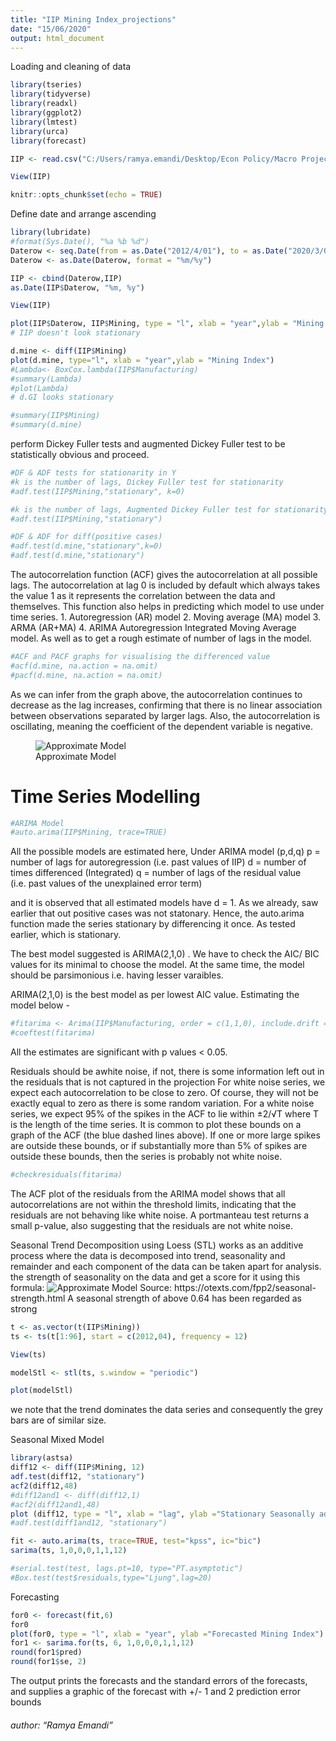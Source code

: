 ---
title: "IIP Mining Index_projections"
date: "15/06/2020"
output: html_document
---

Loading and cleaning of data

```{r setup, include=FALSE}
library(tseries)
library(tidyverse)
library(readxl)
library(ggplot2)
library(lmtest)
library(urca)
library(forecast)

IIP <- read.csv("C:/Users/ramya.emandi/Desktop/Econ Policy/Macro Projections/IIP_load.csv")

View(IIP)

knitr::opts_chunk$set(echo = TRUE)
```

Define date and arrange ascending 
```{r}
library(lubridate)
#format(Sys.Date(), "%a %b %d")
Daterow <- seq.Date(from = as.Date("2012/4/01"), to = as.Date("2020/3/01"), by = "month")
Daterow <- as.Date(Daterow, format = "%m/%y")

IIP <- cbind(Daterow,IIP)
as.Date(IIP$Daterow, "%m, %y")

View(IIP)
```

```{r}
plot(IIP$Daterow, IIP$Mining, type = "l", xlab = "year",ylab = "Mining Index")
# IIP doesn't look stationary 
```


```{r}
d.mine <- diff(IIP$Mining)
plot(d.mine, type="l", xlab = "year",ylab = "Mining Index")
#Lambda<- BoxCox.lambda(IIP$Manufacturing)
#summary(Lambda)
#plot(Lambda)
# d.GI looks stationary 
```

```{r}
#summary(IIP$Mining)
#summary(d.mine)
```

perform Dickey Fuller tests and augmented Dickey Fuller test to be statistically obvious and proceed.

```{r}
#DF & ADF tests for stationarity in Y 
#k is the number of lags, Dickey Fuller test for stationarity
#adf.test(IIP$Mining,"stationary", k=0)

#k is the number of lags, Augmented Dickey Fuller test for stationarity
#adf.test(IIP$Mining,"stationary")

#DF & ADF for diff(positive cases)
#adf.test(d.mine,"stationary",k=0)
#adf.test(d.mine,"stationary")
```

The autocorrelation function (ACF) gives the autocorrelation at all possible lags. The autocorrelation at lag 0 is included by default which always takes the value 1 as it represents the correlation between the data and themselves. This function also helps in predicting which model to use under time series. 1. Autoregression (AR) model 2. Moving average (MA) model 3. ARMA (AR+MA) 4. ARIMA Autoregression Integrated Moving Average model. As well as to get a rough estimate of number of lags in the model.
```{r}
#ACF and PACF graphs for visualising the differenced value 
#acf(d.mine, na.action = na.omit)
#pacf(d.mine, na.action = na.omit)
```
As we can infer from the graph above, the autocorrelation continues to decrease as the lag increases, confirming that there is no linear association between observations separated by larger lags. Also, the autocorrelation is oscillating, meaning the coefficient of the dependent variable is negative. 

![Approximate Model](C:/Users/ramya.emandi/Pictures/ACF_PACF.png)

# Time Series Modelling
```{r}
#ARIMA Model
#auto.arima(IIP$Mining, trace=TRUE) 
```

All the possible models are estimated here, Under ARIMA model (p,d,q)
p = number of lags for autoregression (i.e. past values of IIP)
d = number of times differenced (Integrated)
q = number of lags of the residual value (i.e. past values of the unexplained error term)

and it is observed that all estimated models have d = 1. As we already, saw earlier that out positive cases was not statonary. Hence, the auto.arima function made the series stationary by differencing it once. As tested earlier, which is stationary.

The best model suggested is ARIMA(2,1,0) . We have to check the AIC/ BIC values for its minimal to choose the model. At the same time, the model should be parsimonious i.e. having lesser varaibles. 

ARIMA(2,1,0) is the best model as per lowest AIC value. Estimating the model below -

```{r}
#fitarima <- Arima(IIP$Manufacturing, order = c(1,1,0), include.drift = FALSE)
#coeftest(fitarima)
```

All the estimates are significant with p values < 0.05. 

Residuals should be awhite noise, if not, there is some information left out in the residuals that is not captured in the projection
For white noise series, we expect each autocorrelation to be close to zero. Of course, they will not be exactly equal to zero as there is some random variation. For a white noise series, we expect 95% of the spikes in the ACF to lie within ±2/√T  where  T is the length of the time series. It is common to plot these bounds on a graph of the ACF (the blue dashed lines above). If one or more large spikes are outside these bounds, or if substantially more than 5% of spikes are outside these bounds, then the series is probably not white noise.
```{r}
#checkresiduals(fitarima)
```
The ACF plot of the residuals from the ARIMA model shows that all autocorrelations are not within the threshold limits, indicating that the residuals are not behaving like white noise. A portmanteau test returns a small p-value, also suggesting that the residuals are not white noise.

Seasonal Trend Decomposition using Loess (STL) works as an additive process where the data is decomposed into trend, seasonality and remainder and each component of the data can be taken apart for analysis.
 the strength of seasonality on the data and get a score for it using this formula:
![Approximate Model](C:/Users/ramya.emandi/Pictures/seasonality.png)
Source: https://otexts.com/fpp2/seasonal-strength.html
A seasonal strength of above 0.64 has been regarded as strong

```{r}
t <- as.vector(t(IIP$Mining))
ts <- ts(t[1:96], start = c(2012,04), frequency = 12)

View(ts)

modelStl <- stl(ts, s.window = "periodic")

plot(modelStl)
```
we note that the trend dominates the data series and consequently the grey bars are of similar size.

Seasonal Mixed Model

```{r}
library(astsa)
diff12 <- diff(IIP$Mining, 12)
adf.test(diff12, "stationary")
acf2(diff12,48)
#diff12and1 <- diff(diff12,1)
#acf2(diff12and1,48)
plot (diff12, type = "l", xlab = "lag", ylab ="Stationary Seasonally adjusted Mining Index")
#adf.test(diff1and12, "stationary")
```

```{r}

fit <- auto.arima(ts, trace=TRUE, test="kpss", ic="bic")
sarima(ts, 1,0,0,0,1,1,12)

#serial.test(test, lags.pt=10, type="PT.asymptotic")
#Box.test(test$residuals,type="Ljung",lag=20)
```

Forecasting
```{r}
for0 <- forecast(fit,6)
for0
plot(for0, type = "l", xlab = "year", ylab ="Forecasted Mining Index")
for1 <- sarima.for(ts, 6, 1,0,0,0,1,1,12)
round(for1$pred)
round(for1$se, 2)
```
The output prints the forecasts and the standard errors of the forecasts, and supplies a graphic of the forecast with +/- 1 and 2 prediction error bounds

###### author: "Ramya Emandi"

